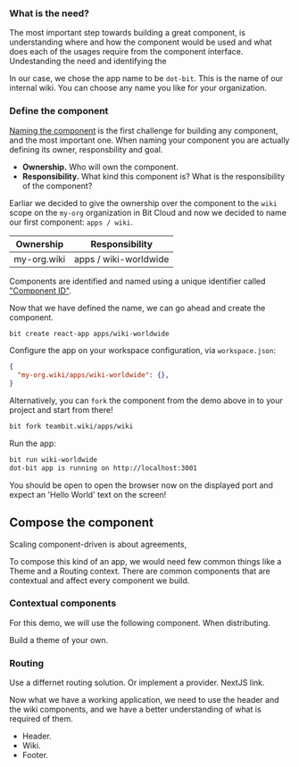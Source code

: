 
### What is the need?
The most important step towards building a great component, is understanding where and how the component would be used and what does each of the usages require from the component
interface. Undestanding the need and identifying the 

In our case, we chose the app name to be `dot-bit`. This is the name of our internal wiki. You can choose any name you like for your organization.

### Define the component

[Naming the component](/) is the first challenge for building any component, and the most important one. When naming your component you are actually defining its owner, 
responsbility and goal.

- **Ownership.** Who will own the component. 
- **Responsibility.** What kind this component is? What is the responsibility of the component?

Earliar we decided to give the ownership over the component to the `wiki` scope on the `my-org` organization in Bit Cloud and now we decided to name 
our first component: `apps / wiki`.

| Ownership      | Responsibility           |
|----------------|--------------------------|
| my-org.wiki    | apps / wiki-worldwide    |

Components are identified and named using a unique identifier called ["Component ID"](/components/component-id).

Now that we have defined the name, we can go ahead and create the component. 

```bash
bit create react-app apps/wiki-worldwide
```

<!-- :::note
TODO: Support compile after create, and dependencies in templates. UNTIL THEN:
```bash
bit compile
bit install react-router@^5.0.0 @types/react-router@^5.0.0 react-router-dom@^5.0.0 @types/react-router-dom@^5.0.0
```
::: -->

Configure the app on your workspace configuration, via `workspace.json`:
```json
{
  "my-org.wiki/apps/wiki-worldwide": {},
}
```

<!-- TODO: guy automate app loading -->

Alternatively, you can `fork` the component from the demo above in to your project and start from there! 
```bash
bit fork teambit.wiki/apps/wiki
```

<!-- TODO: david to deliver on fork -->

Run the app:
```bash
bit run wiki-worldwide
dot-bit app is running on http://localhost:3001
```

You should be open to open the browser now on the displayed port and expect an 'Hello World' text on the screen!

## Compose the component

Scaling component-driven is about agreements, 
 
To compose this kind of an app, we would need few common things like a Theme and a Routing context.
There are common components that are contextual and affect every component we build.

### Contextual components

For this demo, we will use the following component. When distributing.

<!-- TODO: Kutner. include the theme provider -->

Build a theme of your own.

### Routing

<ComponentCardGroup components={contexts} />

<!-- TODO: Kutner. include the routing provider -->

Use a differnet routing solution. Or implement a provider. 
NextJS link.


Now what we have a working application, we need to use the header and the wiki components, and we have a better understanding of what
is required of them.

- Header.
- Wiki.
- Footer.
